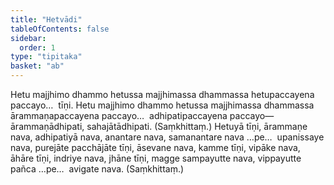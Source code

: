 ```yaml
---
title: "Hetvādi"
tableOfContents: false
sidebar:
  order: 1
type: "tipitaka"
basket: "ab"
---
```



<DynamicBreadcrumb />

<Division number="417">

<Paragraph number="904">
Hetu majjhimo dhammo hetussa majjhimassa dhammassa hetupaccayena paccayo…  tīṇi.
</Paragraph>

<Paragraph number="905">
Hetu majjhimo dhammo hetussa majjhimassa dhammassa ārammaṇapaccayena paccayo…  adhipatipaccayena paccayo—  ārammaṇādhipati, sahajātādhipati. (Saṃkhittaṃ.)
</Paragraph>

</Division>
<Division number="418">

<Paragraph number="906">
Hetuyā tīṇi, ārammaṇe nava, adhipatiyā nava, anantare nava, samanantare nava …pe…  upanissaye nava, purejāte pacchājāte tīṇi, āsevane nava, kamme tīṇi, vipāke nava, āhāre tīṇi, indriye nava, jhāne tīṇi, magge sampayutte nava, vippayutte pañca …pe…  avigate nava. (Saṃkhittaṃ.)
</Paragraph>
</Division>